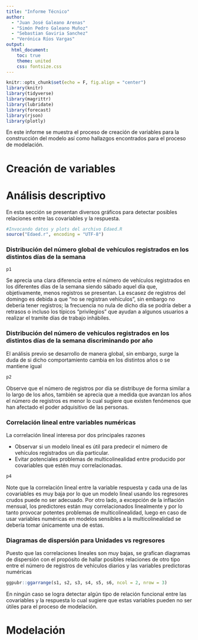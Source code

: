 ```yaml
---
title: "Informe Técnico"
author: 
  - "Juan José Galeano Arenas"
  - "Simón Pedro Galeano Muñoz"
  - "Sebastian Gaviria Sanchez"
  - "Verónica Ríos Vargas"
output: 
  html_document:
    toc: true
    theme: united
    css: fontsize.css 
---
```


```r
knitr::opts_chunk$set(echo = F, fig.align = "center")
library(knitr)
library(tidyverse)
library(magrittr)
library(lubridate)
library(forecast)
library(rjson)
library(plotly)
```

En este informe se muestra el proceso de creación de variables para la construcción del modelo así como hallazgos encontrados para el proceso de modelación.

# Creación de variables

# Análisis descriptivo

En esta sección se presentan diversos gráficos para detectar posibles relaciones entre las covariables y la respuesta.

```r
#Invocando datos y plots del archivo Edaed.R
source("Edaed.r", encoding = "UTF-8")
```

### Distribución del número global de vehículos registrados en los distintos días de la semana

```r
p1
```
Se aprecia una clara diferencia entre el número de vehículos registrados en los diferentes días de la semana siendo sábado aquel día que, objetivamente, menos registros se presentan. La escasez de registros del domingo es debida a que "no se registran vehículos", sin embargo no debería tener registros; la frecuencia no nula de dicho día se podría deber a retrasos o incluso los típicos "privilegios" que ayudan a algunos usuarios a realizar el tramite días de trabajo inhábiles.

### Distribución del número de vehiculos registrados en los distintos días de la semana discriminando por año

El análisis previo se desarrollo de manera global, sin embargo, surge la duda de si dicho comportamiento cambia en los distintos años o se mantiene igual

```r
p2
```
Observe que el número de registros por día se distribuye de forma similar a lo largo de los años, también se aprecia que a medida que avanzan los años el número de registros es menor lo cual sugiere que existen fenómenos que han afectado el poder adquisitivo de las personas.

### Correlación lineal entre variables numéricas

La correlación lineal interesa por dos principales razones

* Observar si un modelo lineal es útil para predecir el número de vehículos registrados un día particular.
* Evitar potenciales problemas de multicolinealidad entre producido por covariables que estén muy correlacionadas.

```r
p4
```
Note que la correlación lineal entre la variable respuesta y cada una de las covariables es muy baja por lo que un modelo lineal usando los regresores crudos puede no ser adecuado. Por otro lado, a excepción de la inflación mensual, los predictores están muy correlacionados linealmente y por lo tanto provocar potentes problemas de multicolinealidad, luego en caso de usar variables numéricas en modelos sensibles a la multicolinealidad se debería tomar únicamente una de estas.

### Diagramas de dispersión para Unidades vs regresores

Puesto que las correlaciones lineales son muy bajas, se grafican diagramas de dispersión con el propósito de hallar posibles relaciones de otro tipo entre el número de registros de vehículos diarios y las variables predictoras numéricas

```r
ggpubr::ggarrange(s1, s2, s3, s4, s5, s6, ncol = 2, nrow = 3)
```
En ningún caso se logra detectar algún tipo de relación funcional entre las covariables y la respuesta lo cual sugiere que estas variables pueden no ser útiles para el proceso de modelación.

# Modelación


